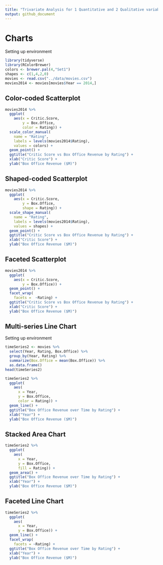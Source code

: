 ```yaml
---
title: "Trivariate Analysis for 1 Quantitative and 2 Qualitative variables"
output: github_document
---
```



# Charts

Setting up environment

```r
library(tidyverse)
library(RColorBrewer)
colors <- brewer.pal(4,"Set1")
shapes <- c(1,4,2,0)
movies <- read.csv("../data/movies.csv")
movies2014 <- movies[movies$Year == 2014,]

```


## Color-coded Scatterplot

```r
movies2014 %>%
  ggplot(
    aes(x = Critic.Score, 
        y = Box.Office,
        color = Rating)) +
  scale_color_manual(
    name = "Rating",
    labels = levels(movies2014$Rating),
    values = colors) +
  geom_point() +
  ggtitle("Critic Score vs Box Office Revenue by Rating") +
  xlab("Critic Score") +
  ylab("Box Office Revenue ($M)")
```

## Shaped-coded Scatterplot

```r
movies2014 %>%
  ggplot(
    aes(x = Critic.Score, 
        y = Box.Office,
        shape = Rating)) +
  scale_shape_manual(
    name = "Rating",
    labels = levels(movies2014$Rating),
    values = shapes) +
  geom_point() +
  ggtitle("Critic Score vs Box Office Revenue by Rating") +
  xlab("Critic Score") +
  ylab("Box Office Revenue ($M)")
```

## Faceted Scatterplot

```r
movies2014 %>%
  ggplot(
    aes(x = Critic.Score, 
        y = Box.Office)) +
  geom_point() +
  facet_wrap(
    facets =  ~Rating) +
  ggtitle("Critic Score vs Box Office Revenue by Rating") +
  xlab("Critic Score") +
  ylab("Box Office Revenue ($M)")
```

## Multi-series Line Chart

Setting up environment
```r
timeSeries2 <- movies %>%
  select(Year, Rating, Box.Office) %>%
  group_by(Year, Rating) %>%
  summarize(Box.Office = mean(Box.Office)) %>%
  as.data.frame()
head(timeSeries2)
```



```r
timeSeries2 %>%
  ggplot(
    aes(
      x = Year,
      y = Box.Office,
      color = Rating)) +
  geom_line() +
  ggtitle("Box Office Revenue over Time by Rating") +
  xlab("Year") +
  ylab("Box Office Revenue ($M)")
```

## Stacked Area Chart

```r
timeSeries2 %>%
  ggplot(
    aes(
      x = Year,
      y = Box.Office,
      fill = Rating)) +
  geom_area() +
  ggtitle("Box Office Revenue over Time by Rating") +
  xlab("Year") +
  ylab("Box Office Revenue ($M)")
```

## Faceted Line Chart

```r
timeSeries2 %>%
  ggplot(
    aes(
      x = Year,
      y = Box.Office)) +
  geom_line() +
  facet_wrap(
    facets = ~Rating) +
  ggtitle("Box Office Revenue over Time by Rating") +
  xlab("Year") +
  ylab("Box Office Revenue ($M)")
```

